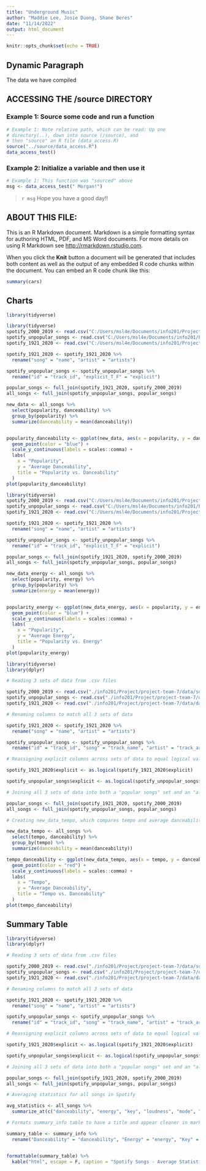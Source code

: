 ```yaml
---
title: "Underground Music"
author: "Maddie Lee, Josie Duong, Shane Beres"
date: "11/14/2022"
output: html_document
---
```


```r
knitr::opts_chunk$set(echo = TRUE)
```

## Dynamic Paragraph

The data we have compiled 

## ACCESSING THE /source DIRECTORY
### Example 1: Source some code and run a function
```r
# Example 1: Note relative path, which can be read: Up one
# directory(..), down into source (/source), and 
# then "source" an R file (data_access.R)
source("../source/data_access.R")
data_access_test()
```

### Example 2: Initialize a variable and then use it
```r
# Example 1: This function was "sourced" above
msg <- data_access_test(" Morgan!")
```

> `r msg` Hope you have a good day!! 

## ABOUT THIS FILE: 

This is an R Markdown document. Markdown is a simple formatting syntax for authoring HTML, PDF, and MS Word documents. For more details on using R Markdown see <http://rmarkdown.rstudio.com>.

When you click the **Knit** button a document will be generated that includes both content as well as the output of any embedded R code chunks within the document. You can embed an R code chunk like this:

```r
summary(cars)
```

## Charts


```r
library(tidyverse)
```

```r
library(tidyverse)
spotify_2000_2019 <- read.csv("C:/Users/msl4e/Documents/info201/Project/project-team-7/data/songs_normalize.csv")
spotify_unpopular_songs <- read.csv("C:/Users/msl4e/Documents/info201/Project/project-team-7/data/unpopular_songs.csv")
spotify_1921_2020 <- read.csv("C:/Users/msl4e/Documents/info201/Project/project-team-7/data/data.csv")

spotify_1921_2020 <- spotify_1921_2020 %>% 
  rename("song" = "name", "artist" = "artists")

spotify_unpopular_songs <- spotify_unpopular_songs %>% 
  rename("id" = "track_id", "explicit_T_F" = "explicit")

popular_songs <- full_join(spotify_1921_2020, spotify_2000_2019)
all_songs <- full_join(spotify_unpopular_songs, popular_songs)

new_data <- all_songs %>% 
  select(popularity, danceability) %>% 
  group_by(popularity) %>% 
  summarize(danceability = mean(danceability))


popularity_danceability <- ggplot(new_data, aes(x = popularity, y = danceability)) +
  geom_point(color = "blue") +
  scale_y_continuous(labels = scales::comma) +
  labs(
    x = "Popularity",
    y = "Average Danceability",
    title = "Popularity vs. Danceability"
  ) 
plot(popularity_danceability)
```

```r
library(tidyverse)
spotify_2000_2019 <- read.csv("C:/Users/msl4e/Documents/info201/Project/project-team-7/data/songs_normalize.csv")
spotify_unpopular_songs <- read.csv("C:/Users/msl4e/Documents/info201/Project/project-team-7/data/unpopular_songs.csv")
spotify_1921_2020 <- read.csv("C:/Users/msl4e/Documents/info201/Project/project-team-7/data/data.csv")

spotify_1921_2020 <- spotify_1921_2020 %>% 
  rename("song" = "name", "artist" = "artists")

spotify_unpopular_songs <- spotify_unpopular_songs %>% 
  rename("id" = "track_id", "explicit_T_F" = "explicit")

popular_songs <- full_join(spotify_1921_2020, spotify_2000_2019)
all_songs <- full_join(spotify_unpopular_songs, popular_songs)

new_data_energy <- all_songs %>% 
  select(popularity, energy) %>% 
  group_by(popularity) %>% 
  summarize(energy = mean(energy))


popularity_energy <- ggplot(new_data_energy, aes(x = popularity, y = energy)) +
  geom_point(color = "blue") +
  scale_y_continuous(labels = scales::comma) +
  labs(
    x = "Popularity",
    y = "Average Energy",
    title = "Popularity vs. Energy"
  ) 
plot(popularity_energy)
```

```r
library(tidyverse)
library(dplyr)

# Reading 3 sets of data from .csv files

spotify_2000_2019 <- read.csv("./info201/Project/project-team-7/data/songs_normalize.csv")
spotify_unpopular_songs <- read.csv("./info201/Project/project-team-7/data/unpopular_songs.csv")
spotify_1921_2020 <- read.csv("./info201/Project/project-team-7/data/data.csv")

# Renaming columns to match all 3 sets of data

spotify_1921_2020 <- spotify_1921_2020 %>% 
  rename("song" = "name", "artist" = "artists")

spotify_unpopular_songs <- spotify_unpopular_songs %>% 
  rename("id" = "track_id", "song" = "track_name", "artist" = "track_artist")

# Reassigning explicit columns across sets of data to equal logical values

spotify_1921_2020$explicit <- as.logical(spotify_1921_2020$explicit)

spotify_unpopular_songs$explicit <- as.logical(spotify_unpopular_songs$explicit)

# Joining all 3 sets of data into both a "popular songs" set and an "all songs" set

popular_songs <- full_join(spotify_1921_2020, spotify_2000_2019)
all_songs <- full_join(spotify_unpopular_songs, popular_songs)

# Creating new_data_tempo, which compares tempo and average danceability

new_data_tempo <- all_songs %>% 
  select(tempo, danceability) %>% 
  group_by(tempo) %>% 
  summarize(danceability = mean(danceability))

tempo_danceability <- ggplot(new_data_tempo, aes(x = tempo, y = danceability)) +
  geom_point(color = "red") +
  scale_y_continuous(labels = scales::comma) +
  labs(
    x = "Tempo",
    y = "Average Danceability",
    title = "Tempo vs. Danceability"
  ) 
plot(tempo_danceability)
```

## Summary Table

```r
library(tidyverse)
library(dplyr)

# Reading 3 sets of data from .csv files

spotify_2000_2019 <- read.csv("./info201/Project/project-team-7/data/songs_normalize.csv")
spotify_unpopular_songs <- read.csv("./info201/Project/project-team-7/data/unpopular_songs.csv")
spotify_1921_2020 <- read.csv("./info201/Project/project-team-7/data/data.csv")

# Renaming columns to match all 3 sets of data

spotify_1921_2020 <- spotify_1921_2020 %>% 
  rename("song" = "name", "artist" = "artists")

spotify_unpopular_songs <- spotify_unpopular_songs %>% 
  rename("id" = "track_id", "song" = "track_name", "artist" = "track_artist")

# Reassigning explicit columns across sets of data to equal logical values

spotify_1921_2020$explicit <- as.logical(spotify_1921_2020$explicit)

spotify_unpopular_songs$explicit <- as.logical(spotify_unpopular_songs$explicit)

# Joining all 3 sets of data into both a "popular songs" set and an "all songs" set

popular_songs <- full_join(spotify_1921_2020, spotify_2000_2019)
all_songs <- full_join(spotify_unpopular_songs, popular_songs)

# Averaging statistics for all songs in Spotify

avg_statistics <- all_songs %>%
  summarize_at(c("danceability", "energy", "key", "loudness", "mode", "speechiness", "acousticness", "instrumentalness", "liveness", "valence", "tempo", "duration_ms", "popularity"), mean, na.rm = TRUE)

# Formats summary_info table to have a title and appear cleaner in markdown files

summary_table <- summary_info %>%
  rename("Danceability" = "danceability", "Energy" = "energy", "Key" = "key", "Loudness (dB)" = "loudness", "Speechiness" = "speechiness", "Acousticness" = "acousticness", "Instrumentalness" = "instrumentalness", "Liveness" = "liveness", "Valence (Positivity)" = "valence", "Tempo (BPM)" = "tempo", "Duration (ms)" = "duration_ms")


formattable(summary_table) %>%
  kable("html", escape = F, caption = "Spotify Songs - Average Statistics", align = c("l", "r", "r", "r", "r"))
```
